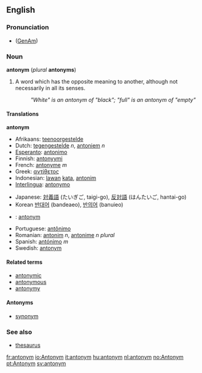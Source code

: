 ==English==
{{Wikipedia}}
===Pronunciation===
*{{IPA|/ˈæntəˌnɪm/}} ([[w:General American|GenAm]])

===Noun===
'''antonym''' (''plural'' '''antonyms''')

#A word which has the opposite meaning to another, although not necessarily in all its senses.
#:''"White" is an antonym of "black"; "full" is an antonym of "empty"''

====Translations====
<!--DefA-->'''antonym'''
{{top}}
<!--languages from A to I go here-->
*Afrikaans: [[teenoorgestelde]]
*Dutch: [[tegengestelde]] ''n'', [[antoniem]] ''n''
*[[Esperanto]]: [[antonimo]]
*Finnish: [[antonyymi]]
*French: [[antonyme]] ''m''
*Greek: [[αντίθετος]]
*Indonesian: [[lawan]] [[kata]], [[antonim]]
*[[Interlingua]]: [[antonymo]]
{{mid}}
<!--languages from J to Z go here-->
*Japanese: [[対義語]] (たいぎご, taigi-go), [[反対語]] (はんたいご, hantai-go)
*Korean [[반대어]] (bandeaeo), [[반의어]] (banuieo)
*{{no}}: [[:no:antonym|antonym]]
*Portuguese: [[antônimo]]
*Romanian: [[antonim]] ''n'', [[antonime]] ''n plural''
*Spanish: [[antónimo]] ''m''
*Swedish: [[antonym]]


{{bottom}}

====Related terms====
*[[antonymic]]
*[[antonymous]]
*[[antonymy]]

==== Antonyms ====
* [[synonym]]
=== See also ===
*[[thesaurus]]

[[fr:antonym]]
[[io:Antonym]]
[[it:antonym]]
[[hu:antonym]]
[[nl:antonym]]
[[no:Antonym]]
[[pt:Antonym]]
[[sv:antonym]]